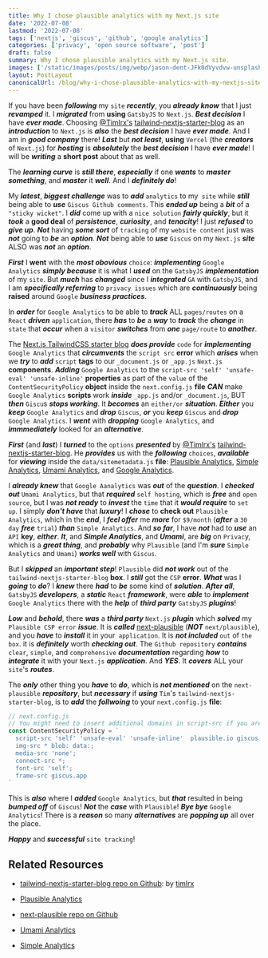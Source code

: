 ```yaml
---
title: Why I chose plausible analytics with my Next.js site
date: '2022-07-08'
lastmod: '2022-07-08'
tags: ['nextjs', 'giscus', 'github', 'google analytics']
categories: ['privacy', 'open source software', 'post']
draft: false
summary: Why I chose plausible analytics with my Next.js site.
images: ['/static/images/posts/img/webp/jason-dent-JFk0dVyvdvw-unsplash.webp']
layout: PostLayout
canonicalUrl: /blog/why-i-chose-plausible-analytics-with-my-nextjs-site
---
```


If you have been **_following_** my `site` **_recently_**, you **_already know_** that I just **_revamped_** it. I **_migrated_** from **using** `GatsbyJS` to `Next.js`. **_Best decision_** I have **_ever made_**. Choosing [@Timlrx's](https://github.com/timlrx) [tailwind-nextjs-starter-blog](https://github.com/timlrx/tailwind-nextjs-starter-blog) as an **_introduction_** to `Next.js` is **_also_** the **_best decision_** I have **_ever made_**. And I am in **_good company_** there! **_Last_** but **_not least_**, **using** `Vercel` (the **_creators_** of `Next.js`) for **_hosting_** is **_absolutely_** the **_best decision_** I have **_ever made_**! I will be **_writing_** a **short post** about that as well.

The **_learning curve_** is **_still there_**, **_especially_** if one **_wants_** to **_master something_**, and **_master_** it **_well_**. And I **_definitely do_**!

My **_latest_**, **_biggest challenge_** was to **_add_** `analytics` to my` site` while **_still_** being able to **_use_** `Giscus Github comments`. This **_ended up_** being a **_bit_** of a `"sticky wicket"`. I **_did_** come up with a `nice solution` **_fairly quickly_**, but it **_took_** a **good deal** of **_persistence_**, **_curiosity_**, and **_tenacity_**! I just **_refused_** to **_give up_**. **_Not_** having **_some sort_** of `tracking` of my `website content` just was **_not_** going to **_be_** an **_option_**. **_Not_** being able to **_use_** `Giscus` on my `Next.js` **_site_** ALSO was **_not_** an **_option_**.

**_First_** I **went** with the **_most obovious_** `choice`: **_implementing_** `Google Analytics` **_simply because_** it is what I **_used_** on the `GatsbyJS` **_implementation_** of my `site`. But **_much_** has **_changed_** since I **_integrated_** `GA` with `GatsbyJS`, and I am **_specifically referring_** to `privacy issues` which are **_continuously_** being **raised** around `Google` **_business practices_**.

In **_order_** for `Google Analytics` to be able to **_track_** ALL `pages/routes` on a `React` **_driven_** `application`, there **_has_** to **_be_** a **_way_** to **_track_** the **_change_** in `state` that **_occur_** when a `visitor` **_switches_** from **_one_** `page/route` to **_another_**.

The [Next.js TailwindCSS starter blog](https://github.com/timlrx/tailwind-nextjs-starter-blog) **_does provide_** `code` for **_implementing_** `Google Analytics` that **_circumvents_** the `script src` **error** which **_arises_** when we **_try_** to **_add_** `script` **tags** to our `_document.js` or `_app.js` `Next.js` **components**. **_Adding_** `Google Analytics` to the `script-src 'self' 'unsafe-eval' 'unsafe-inline'` **properties** as part of the `value` of the `ContentSecurityPolicy` **object** inside the `next.config.js` **file** **_CAN_** make `Google Analytics` **scripts** work **_inside_** `_app.js` and/or `_document.js`, BUT **_then_** `Giscu`s **_stops working_**. It **_becomes_** an `either/or` **_situation_**. **_Either_** you **_keep_** `Google Analytics` and **_drop_** `Giscus`, **_or_** you **_keep_** `Giscus` and **_drop_** `Google Analytics`. I **_went_** with **_dropping_** `Google Analytics`, and **_immmediately_** looked for an **_alternative_**.

**_First_** (and **_last_**) I **_turned_** to the `options` **_presented_** by [@Timlrx's](https://github.com/timlrx) [tailwind-nextjs-starter-blog](https://github.com/timlrx/tailwind-nextjs-starter-blog). He **_provides_** us with the **_following_** `choices`, **_available_** for **_viewing_** inside the `data/sitemetadata.js` **file**: [Plausible Analytics](https://plausible.io/), [Simple Analytics](https://www.simpleanalytics.com/pricing), [Umami Analytics](https://umami.is/), and [Google Analytics](https://analytics.google.com/).

I **_already knew_** that `Google Aanalytics` was **_out_** of the **_question_**. I **_checked out_** `Umami Analytics`, but that **_required_** `self hosting`, which is **_free_** and `open source`, but I was **_not ready_** to **_invest_** the `time` that it **_would require_** to `set up`. I simply **_don't have_** that **_luxury_**! I **_chose_** to **check out** `Plausible Analytics`, which in the **_end_**, I **_feel offer_** me **_more_** for `$9/month` (**_after_** a `30 day` **_free_** `trial`) **_than_** `Simple Analytics`. And **_so far_**, I have **_not_** had to **_use_** an `API` **key**, **_either_**. **_It_**, and **_Simple Analytics_**, and **_Umami_**, are **_big_** on `Privac`y, which is a **_great thing_**, and **_probably_** why `Plausible` (and I'm **_sure_** `Simple Analytics` and `Umami`) **_works well_** with `Giscus`.

But I **_skipped_** an **_important step_**! `Plausible` did **_not work_** out of the `tailwind-nextjs-starter-blog` **box**. I **_still_** got the `CSP` **error**. **_What_** was I **_going_** to **_do_**? I **_knew_** there **_had_** to **_be_** some kind of **_solution_**. **_After all_**, `GatsbyJS` **_developers_**, a **_static_** `React` **_framework_**, were **_able_** to **_implement_** `Google Analytics` there with the **_help_** of **_third party_** `GatsbyJS` **_plugins_**!

**_Low_** and **_behold_**, there **_was_** a **_third party_** `Next.js` **_plugin_** which **_solved_** my `Plausible CSP error` **_issue_**. It is **_called_** [next-plausible](https://github.com/4lejandrito/next-plausible) (**_NOT_** `next/plausible`), and you **_have_** to **_install_** it in your` application`. It is **_not included_** `out` of `the box`. it is **_definitely_** worth **_checking out_**. The `Github repository` **_contains_** `clear`, `simple`, and `comprehensive` **_documentation_** regarding **_how_** to **_integrate_** it with your `Next.js` **_application_**. And **_YES_**. It **_covers_** ALL your `site`'s **_routes_**.

The **_only_** other thing you **_have_** to **_do_**, which is **_not mentioned_** on the `next-plausible` **_repository_**, but **_necessary_** if **_using_** `Tim`'s `tailwind-nextjs-starter-blog`, is to **_add_** the **_follwoing_** to your `next.config.js` **file**:

```javascript
// next.config.js
// You might need to insert additional domains in script-src if you are using external services
const ContentSecurityPolicy = `
  script-src 'self' 'unsafe-eval' 'unsafe-inline'  plausible.io giscus.app;
  img-src * blob: data:;
  media-src 'none';
  connect-src *;
  font-src 'self';
  frame-src giscus.app
`
```

This is **_also_** where I **_added_** `Google Analytics`, but **_that_** resulted in being **_bumped off_** of `Giscus`! **_Not_** the **_case_** with `Plausible`! **_Bye bye_** `Google Analytics`! There is a **_reason_** so many **_alternatives_** are **_popping up_** all over the place.

**_Happy_** and **_successful_** `site tracking`!

## Related Resources

- [tailwind-nextjs-starter-blog repo on Github](https://github.com/timlrx/tailwind-nextjs-starter-blog): by [timlrx](https://github.com/timlrx)

- [Plausible Analytics](https://plausible.io/)

- [next-plausible repo on Github](https://github.com/4lejandrito/next-plausible)

- [Umami Analytics](https://umami.is/)

- [Simple Analytics](https://www.simpleanalytics.com/)
